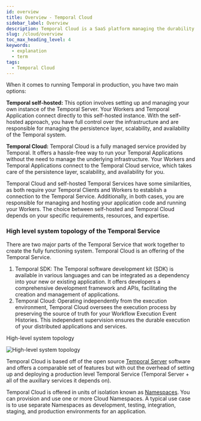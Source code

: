 ```yaml
---
id: overview
title: Overview - Temporal Cloud
sidebar_label: Overview
description: Temporal Cloud is a SaaS platform managing the durability of your Temporal Applications, implemented using Temporal SDK. It supervises workflow histories and supports multiple isolated namespaces.
slug: /cloud/overview
toc_max_heading_level: 4
keywords:
  - explanation
  - term
tags:
  - Temporal Cloud
---
```


When it comes to running Temporal in production, you have two main options:

**Temporal self-hosted:**
This option involves setting up and managing your own instance of the Temporal Server.
Your Workers and Temporal Application connect directly to this self-hosted instance.
With the self-hosted approach, you have full control over the infrastructure and are responsible for managing the persistence layer, scalability, and availability of the Temporal system.

**Temporal Cloud:**
Temporal Cloud is a fully managed service provided by Temporal.
It offers a hassle-free way to run your Temporal Applications without the need to manage the underlying infrastructure.
Your Workers and Temporal Applications connect to the Temporal Cloud service, which takes care of the persistence layer, scalability, and availability for you.

Temporal Cloud and self-hosted Temporal Services have some similarities, as both require your Temporal Clients and Workers to establish a connection to the Temporal Service.
Additionally, in both cases, you are responsible for managing and hosting your application code and running your Workers.
The choice between self-hosted and Temporal Cloud depends on your specific requirements, resources, and expertise.

### High level system topology of the Temporal Service

There are two major parts of the Temporal Service that work together to create the fully functioning system.
Temporal Cloud is an offering of the Temporal Service.

1. Temporal SDK: The Temporal software development kit (SDK) is available in various languages and can be integrated as a dependency into your new or existing application.
   It offers developers a comprehensive development framework and APIs, facilitating the creation and management of applications.
2. Temporal Cloud: Operating independently from the execution environment, Temporal Cloud oversees the execution process by preserving the source of truth for your Workflow Execution Event Histories.
   This independent supervision ensures the durable execution of your distributed applications and services.

<div className="tdiw">
  <div className="tditw">
    <p className="tdit">High-level system topology</p>
  </div>
  <div className="tdiiw" height="761">
    <img
      className="img_ev3q"
      src="/diagrams/high-level-system-topology.svg"
      alt="High-level system topology"
    />
  </div>
</div>

Temporal Cloud is based off of the open source [Temporal Server](/clusters#temporal-server) software and offers a comparable set of features but with out the overhead of setting up and deploying a production level Temporal Service (Temporal Server + all of the auxillary services it depends on).

Temporal Cloud is offered in units of isolation known as [Namespaces](/namespaces).
You can provision and use one or more Cloud Namespaces.
A typical use case is to use separate Namespaces as development, testing, integration, staging, and production environments for an application.
